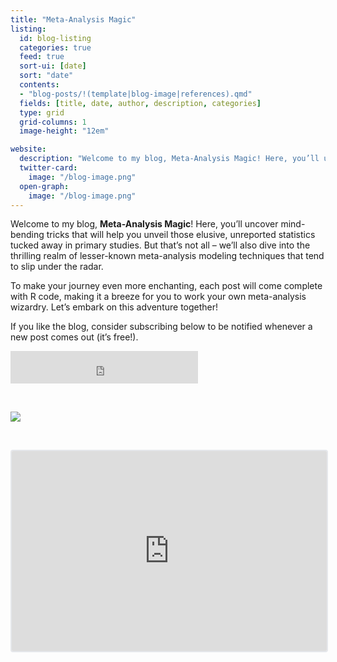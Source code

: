 ```yaml
---
title: "Meta-Analysis Magic"
listing: 
  id: blog-listing
  categories: true
  feed: true
  sort-ui: [date]
  sort: "date"
  contents:
  - "blog-posts/!(template|blog-image|references).qmd"
  fields: [title, date, author, description, categories]
  type: grid
  grid-columns: 1
  image-height: "12em"

website:
  description: "Welcome to my blog, Meta-Analysis Magic! Here, you’ll uncover mind-bending tricks that will help you unveil those elusive, unreported statistics tucked away in primary studies."
  twitter-card:
    image: "/blog-image.png"
  open-graph:
    image: "/blog-image.png"
---
```


Welcome to my blog, **Meta-Analysis Magic**! Here, you'll uncover mind-bending tricks that will help you unveil those elusive, unreported statistics tucked away in primary studies. But that's not all -- we'll also dive into the thrilling realm of lesser-known meta-analysis modeling techniques that tend to slip under the radar.

To make your journey even more enchanting, each post will come complete with R code, making it a breeze for you to work your own meta-analysis wizardry. Let's embark on this adventure together!

If you like the blog, consider subscribing below to be notified whenever a new post comes out (it's free!).

<iframe src="https://embeds.beehiiv.com/f3ffd81a-4723-4419-bb1d-afc8af3bac36?slim=true" data-test-id="beehiiv-embed" height="52" frameborder="0" scrolling="no" style="margin: 0; border-radius: 0px !important; background-color: transparent;">

</iframe>

<br>

```{=html}
<a href="https://www.buymeacoffee.com/matthewbjane"><img src="https://img.buymeacoffee.com/button-api/?text=Buy me a coffee&emoji=☕&slug=matthewbjane&button_colour=ed5c9b&font_colour=ffffff&font_family=Arial&outline_colour=ffffff&coffee_colour=ffffff" /></a>
```
<br>

::: {#blog-listing}
:::

<iframe src="https://embeds.beehiiv.com/f3ffd81a-4723-4419-bb1d-afc8af3bac36" data-test-id="beehiiv-embed" width="100%" height="320" frameborder="0" scrolling="no" style="border-radius: 4px; border: 2px solid #e5e7eb; margin: 0; background-color: transparent;">

</iframe>

```{=html}
<script data-name="BMC-Widget" data-cfasync="false" src="https://cdnjs.buymeacoffee.com/1.0.0/widget.prod.min.js" data-id="matthewbjane" data-description="Support me on Buy me a coffee!" data-message="" data-color="#ED5C9B" data-position="Right" data-x_margin="18" data-y_margin="18"></script>
```
